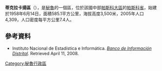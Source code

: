 '''蒂克拉卡揚區'''（{{lang-es|Distrito de Ticlacayán}}），是[[秘魯|秘魯]]的一個區，位於該國中部[[帕斯科大區|帕斯科大區]]的[[帕斯科省|帕斯科省]]，始建於1958年6月14日，面積585.1平方公里，海拔高度3,500米，2005年人口4,309，人口密度每平方公里7.4人。

==參考資料==
*{{es icon}} Instituto Nacional de Estadística e Informática. ''[https://web.archive.org/web/20080423164200/http://desa.inei.gob.pe/mapas/bid/ Banco de Información Distrital]''. Retrieved April 11, 2008.

{{Peru-geo-stub}}
[[Category:秘魯行政區|Category:秘魯行政區]]